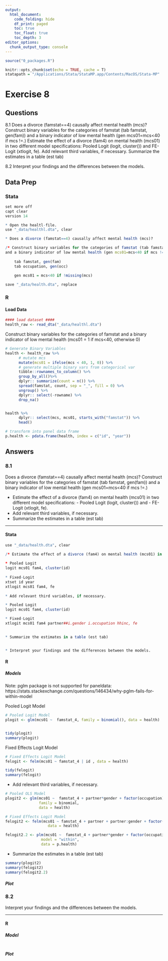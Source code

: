 ```yaml
---
output:
  html_document:
    code_folding: hide
    df_print: paged
    toc: true
    toc_float: true
    toc_depth: 3
editor_options: 
  chunk_output_type: console
---
```



```r
source("0_packages.R")

knitr::opts_chunk$set(echo = TRUE, cache = T)
statapath = "/Applications/Stata/StataMP.app/Contents/MacOS/Stata-MP"

```

# Exercise 8 {.tabset}
## Questions

8.1 Does a divorce (famstat==4) causally affect mental health (mcs)? Construct binary variables for the categories of famstat (tab famstat, gen(fam)) and a binary indicator of low mental health (gen mcs01=mcs<40 if mcs !=.) Estimate the effect of a divorce (fam4) on mental health (mcs01) in two different model specifications: Pooled Logit (logit, cluster()) and FE-Logit (xtlogit, fe). Add relevant third variables, if necessary. Summarize the estimates in a table (est tab)

8.2 Interpret your findings and the differences between the models.

## Data Prep {.tabset}
### Stata
```r
set more off
capt clear
version 14

* Open the healtl-file.
use "_data/healthl.dta", clear

* Does a divorce (famstat==4) causally affect mental health (mcs)?

/* Construct binary variables for the categories of famstat (tab famstat, gen(fam))
and a binary indicator of low mental health (gen mcs01=mcs<40 if mcs !=.) */
	
	tab famstat, gen(fam)
	tab occupation, gen(occ)

	gen mcs01 = mcs<40 if !missing(mcs)
    
save "_data/health.dta", replace
```
### R
#### Load Data
```r
#### load dataset ####
health_raw <- read_dta("_data/healthl.dta")
```

Construct binary variables for the categories of famstat and a binary indicator of low mental health (mcs01 = 1 if mcs<40, otherwise 0)
```r
# Generate Binary Variables
health <- health_raw %>% 
      # mutate mcs
      mutate(mcs01 = ifelse(mcs < 40, 1, 0)) %>% 
      # generate multiple binary vars from categorical var
      tibble::rownames_to_column() %>%
      group_by_all()%>% 
      dplyr:: summarize(count = n()) %>% 
      spread(famstat, count, sep = "_", fill = 0) %>% 
      ungroup() %>% 
      dplyr:: select(-rowname) %>% 
      drop_na()


health %>% 
      dplyr:: select(mcs, mcs01, starts_with("famstat")) %>% 
      head()

# transform into panel data frame
p.health <- pdata.frame(health, index = c("id", "year"))

```

## Answers {.active}
### 8.1 {.tabset}
Does a divorce (famstat==4) causally affect mental health (mcs)? Construct binary variables for the categories of famstat (tab famstat, gen(fam)) and a binary indicator of low mental health (gen mcs01=mcs<40 if mcs !=.) 

- Estimate the effect of a divorce (fam4) on mental health (mcs01) in two different model specifications: 
      - Pooled Logit (logit, cluster()) and 
      - FE-Logit (xtlogit, fe).
- Add relevant third variables, if necessary. 
- Summarize the estimates in a table (est tab)

***

#### Stata
```r
use "_data/health.dta", clear

/* Estimate the effect of a divorce (fam4) on mental health (mcs01) in two different model specifications: Pooled Logit (logit, cluster()) and FE-Logit (xtlogit, fe).*/
    
* Pooled Logit
logit mcs01 fam4, cluster(id)
	
* Fixed-Logit 
xtset id year
xtlogit mcs01 fam4, fe
	
* Add relevant third variables, if necessary.

* Pooled Logit
logit mcs01 fam4, cluster(id)

* Fixed-Logit 
xtlogit mcs01 fam4 partner##i.gender i.occupation hhinc, fe

	
* Summarize the estimates in a table (est tab)


* Interpret your findings and the differences between the models.

```
 
#### R {.tabset .active}
##### Models
Note: pglm package is not supported for paneldata:
https://stats.stackexchange.com/questions/146434/why-pglm-fails-for-within-model

Pooled Logit Model
```r
# Pooled Logit Model
plogit <- glm(mcs01 ~  famstat_4, family = binomial(), data = health)


tidy(plogit)
summary(plogit)
```

Fixed Effects Logit Model
```r
# Fixed Effects Logit Model
felogit <- felm(mcs01 ~ famstat_4 | id , data = health)

tidy(felogit)
summary(felogit)

```

- Add relevant third variables, if necessary.
```r
# Pooled OLS Model
plogit2 <- glm(mcs01 ~  famstat_4 + partner*gender + factor(occupation)+ hhinc, 
               family = binomial, 
               data = health)

# Fixed Effects Logit Model
felogit2 <- felm(mcs01 ~ famstat_4 + partner + partner:gender + factor(occupation) + hhinc | id , 
                   data = health)

felogit2.2 <- plm(mcs01 ~  famstat_4 + partner*gender + factor(occupation) + hhinc, 
                model = "within", 
                data = p.health)

```

- Summarize the estimates in a table (est tab)
```r
summary(plogit2)
summary(felogit2)
summary(felogit2.2)

```

##### Plot

### 8.2 {.tabset}
Interpret your findings and the differences between the models.

***
 
#### R {.tabset .active}
##### Model
```r

```

##### Plot
